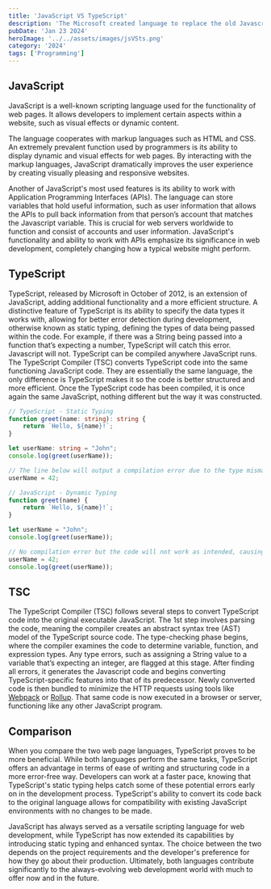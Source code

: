 ```yaml
---
title: 'JavaScript VS TypeScript'
description: 'The Microsoft created language to replace the old Javascript and its faulty syntax.'
pubDate: 'Jan 23 2024'
heroImage: '../../assets/images/jsVSts.png'
category: '2024'
tags: ['Programming']
---
```


## JavaScript
JavaScript is a well-known scripting language used for the functionality of web pages. It allows developers to implement certain aspects within a website, such as visual effects or dynamic content. 

The language cooperates with markup languages such as HTML and CSS. An extremely prevalent function used by programmers is its ability to display dynamic and visual effects for web pages. By interacting with the markup languages, JavaScript dramatically improves the user experience by creating visually pleasing and responsive websites. 

Another of JavaScript's most used features is its ability to work with Application Programming Interfaces (APIs). The language can store variables that hold useful information, such as user information that allows the APIs to pull back information from that person’s account that matches the Javascript variable. This is crucial for web servers worldwide to function and consist of accounts and user information. JavaScript's functionality and ability to work with APIs emphasize its significance in web development, completely changing how a typical website might perform.

## TypeScript 
TypeScript, released by Microsoft in October of 2012, is an extension of JavaScript, adding additional functionality and a more efficient structure. A distinctive feature of TypeScript is its ability to specify the data types it works with, allowing for better error detection during development, otherwise known as static typing, defining the types of data being passed within the code. For example, if there was a String being passed into a function that’s expecting a number, TypeScript will catch this error. Javascript will not. TypeScript can be compiled anywhere JavaScript runs. The TypeScript Compiler (TSC) converts TypeScript code into the same functioning JavaScript code. They are essentially the same language, the only difference is TypeScript makes it so the code is better structured and more efficient. Once the TypeScript code has been compiled, it is once again the same JavaScript, nothing different but the way it was constructed.

```ts
// TypeScript - Static Typing
function greet(name: string): string {
    return `Hello, ${name}!`;
}

let userName: string = "John";
console.log(greet(userName));

// The line below will output a compilation error due to the type mismatch
userName = 42;
```
```js
// JavaScript - Dynamic Typing
function greet(name) {
    return `Hello, ${name}!`;
}

let userName = "John";
console.log(greet(userName));

// No compilation error but the code will not work as intended, causing the developer to go back
userName = 42;
console.log(greet(userName));
```

## TSC
The TypeScript Compiler (TSC) follows several steps to convert TypeScript code into the original executable JavaScript. The 1st step involves parsing the code, meaning the compiler creates an abstract syntax tree (AST) model of the TypeScript source code. The type-checking phase begins, where the compiler examines the code to determine variable, function, and expression types. Any type errors, such as assigning a String value to a variable that’s expecting an integer, are flagged at this stage. After finding all errors, it generates the Javascript code and begins converting TypeScript-specific features into that of its predecessor. Newly converted code is then bundled to minimize the HTTP requests using tools like [Webpack](https://webpack.js.org/) or [Rollup](https://rollupjs.org/). That same code is now executed in a browser or server, functioning like any other JavaScript program. 

## Comparison
When you compare the two web page languages, TypeScript proves to be more beneficial. While both languages perform the same tasks, TypeScript offers an advantage in terms of ease of writing and structuring code in a more error-free way. Developers can work at a faster pace, knowing that TypeScript's static typing helps catch some of these potential errors early on in the development process. TypeScript's ability to convert its code back to the original language allows for compatibility with existing JavaScript environments with no changes to be made.

JavaScript has always served as a versatile scripting language for web development, while TypeScript has now extended its capabilities by introducing static typing and enhanced syntax. The choice between the two depends on the project requirements and the developer's preference for how they go about their production. Ultimately, both languages contribute significantly to the always-evolving web development world with much to offer now and in the future.